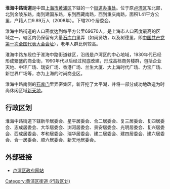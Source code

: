 {{中国乡级行政区
|景观照片文件名 = The First National Congress of CPC.jpg
|景观照片描述 = [[中国共产党第一次全国代表大会会址|中国共产党第一次全国代表大会会址]]
|汉语拼音 = 
|其他语言 = 
|其他语言名称 = 
|旧称 = 
|地名出处 = 
|位置图文件名 = 
|位置图描述 = 
|自定义图片= 
|建置时间 = 
|政府驻地 = 
|毗邻 = 
|总面积 = 
|总人口 = 
|总人口年份 = 
|户籍人口 = 
|户籍人口年份 = 
|常住人口 = 
|常住人口年份 = 
|人口密度 = 
|GDP = 
|GDP年份 = 
|邮政编码 = 
|电话区号 = 21
|官方网站 = 
|网站名称 = 
|31/01/01/022/000}}
'''淮海中路街道'''是中国[[上海市|上海市]][[黄浦区|黄浦区]]下辖的一个[[街道办事处|街道办事处]]。位于原[[卢湾区|卢湾区]]东北部，北到金陵东路，南到建国东路，东到西藏南路，西到重庆南路，面积1.41平方公里，户籍人口9.89万人（2008年）。下辖20个居委会。

淮海中路街道的人口密度达到每平方公里69670人，是上海市人口密度最高的区域之一。辖区内仍保留有大量[[石库门|石库门]]里弄（如尚贤坊，以及树德里，即[[中国共产党第一次全国代表大会会址|中国共产党第一次全国代表大会会址]]），老年人群比例较高。
    
淮海中路东段位于淮海中路街道辖区，沿线是卢湾区的中心地域，1930年代已经形成繁盛的商业街，1990年代以后经过彻底改建，形成高档商务楼群，包括企业天地、中环广场、瑞安广场、香港广场、兰生大厦、大上海时代广场、力宝广场、新世界广场等，亦为上海的时尚商业区。

淮海中路南侧的[[石库门|石库门]]里弄密集区，新开挖了太平湖，并将一部分成功地改造为时尚休闲区域[[新天地|新天地]]。

== 行政区划 ==
淮海中路街道下辖新华居委会、星平居委会、合二居委会、复三居委会、复四居委会、志成居委会、大华居委会、浏河居委会、景安居委会、光明居委会、复兴居委会、西成居委会、孝和居委会、瑞华居委会、建二居委会、建四居委会、建六居委会、合一居委会、顺六居委会、新天地居委会。

== 外部链接 ==
* [https://web.archive.org/web/20090304220549/http://www.luwan.sh.cn/ 卢湾区政府网站]

{{上海市黄浦区行政区划}}
{{上海市功能性区域}}
{{上海行政区划小作品}}

[[Category:黄浦区街道_(行政区划)|Category:黄浦区街道 (行政区划)]]